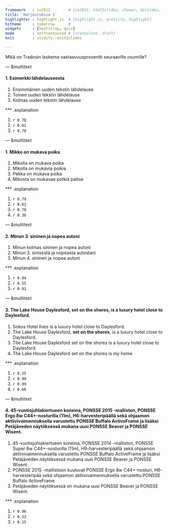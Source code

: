 ```yaml
---
framework   : io2012        # {io2012, html5slides, shower, dzslides, ...}
title: 'Harjoituksia 1'
highlighter : highlight.js  # {highlight.js, prettify, highlight}
hitheme     : tomorrow      # 
widgets     : [bootstrap, quiz]
mode        : selfcontained # {standalone, draft}
knit        : slidify::knit2slides

--- 
```


Mikä on Tradosin laskema vastaavuusprosentti seuraaville osumille?


--- &multitext

#### 1. Esimerkki lähdelauseesta

1. Ensimmäinen uuden tekstin lähdelause
2. Toinen uuden tekstin lähdelause
3. Kolmas uuden tekstin lähdelause


*** .explanation

1. <span class='answer'>`r 0.78`</span>
2. <span class='answer'>`r 0.61`</span>
3. <span class='answer'>`r 0.78`</span>

--- &multitext

#### 1. Mikko on mukava poika

1. Mikolla on mukava poika
2. Mikolla on mukavia poikia
3. Pekka on mukava poika
4. Mikosta on mukavaa potkia palloa


*** .explanation

1. <span class='answer'>`r 0.78`</span>
2. <span class='answer'>`r 0.61`</span>
3. <span class='answer'>`r 0.78`</span>
4. <span class='answer'>`r 0.36`</span>


--- &multitext

#### 2. Minun 3. sininen ja nopea autoni

1. Minun kolmas sininen ja nopea autoni
2. Minun 3. sinisestä ja nopeasta autostani
3. Minun 4. sininen ja nopea autoni


*** .explanation

1. <span class='answer'>`r 0.84`</span>
2. <span class='answer'>`r 0.55`</span>
3. <span class='answer'>`r 0.91`</span>



--- &multitext

#### 3. The Lake House Daylesford, set on the shores, is a luxury hotel close to Daylesford.

1. Sokos Hotel Ilves is a luxury hotel close to Daylesford.
2. The Lake House Daylesford, <b>set on the shores</b>, is a luxury hotel close to Daylesford.
3. The Lake House Daylesford set on the shores is a luxury hotel close to Daylesford.
4. The Lake House Daylesford set on the shores is my home


*** .explanation

1. <span class='answer'>`r 0.55`</span>
2. <span class='answer'>`r 0.99`</span>
3. <span class='answer'>`r 0.99`</span>
4. <span class='answer'>`r 0.66`</span>

--- &multitext

#### 4. 45-vuotisjuhlakiertueen koneina, PONSSE 2015 -malliston, PONSSE Ergo 8w C44+-nosturilla (11m), H6-harvesteripäällä sekä ohjaamon aktiivivaimennuksella varustettu PONSSE Buffalo ActiveFrame ja lisäksi Petäjäveden näytöksessä mukana uusi PONSSE Beaver ja PONSSE Wisent.

1. 45-vuotisjuhlakiertueen koneina, PONSSE 2014 -malliston, PONSSE Super 8w C44+-nosturilla (11m), H9-harvesteripäällä sekä ohjaamon aktiivivaimennuksella varustettu PONSSE Buffalo ActiveFrame ja lisäksi Petäjäveden näytöksessä mukana uusi PONSSE Beaver ja PONSSE Wisent.
2. PONSSE 2015 -mallistoon kuuluvat PONSSE Ergo 8w C44+-nosturi, H6-harvesteripää sekä ohjaamon aktiivivaimennuksella varustettu PONSSE Buffalo ActiveFrame
3. Petäjäveden näytöksessä on mukana uusi PONSSE Beaver ja PONSSE Wisent.


*** .explanation

1. <span class='answer'>`r 0.96`</span>
2. <span class='answer'>`r 0.53`</span>
3. <span class='answer'>`r 0.15`</span>


